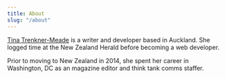 ---
title: About
slug: "/about"
---

[Tina Trenkner-Meade](https://www.tinatrenkner.com) is a writer and developer based in Auckland. She logged time at the New Zealand Herald before becoming a web developer.

Prior to moving to New Zealand in 2014, she spent her career in Washington, DC as an magazine editor and think tank comms staffer.
